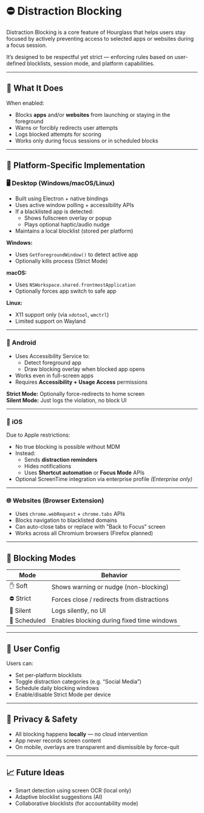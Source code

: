 # ⛔ Distraction Blocking

Distraction Blocking is a core feature of Hourglass that helps users stay focused by actively preventing access to selected apps or websites during a focus session.

It’s designed to be respectful yet strict — enforcing rules based on user-defined blocklists, session mode, and platform capabilities.

---

## 🎯 What It Does

When enabled:
- Blocks **apps** and/or **websites** from launching or staying in the foreground
- Warns or forcibly redirects user attempts
- Logs blocked attempts for scoring
- Works only during focus sessions or in scheduled blocks

---

## 📱 Platform-Specific Implementation

### 🖥️ Desktop (Windows/macOS/Linux)

- Built using Electron + native bindings
- Uses active window polling + accessibility APIs
- If a blacklisted app is detected:
  - Shows fullscreen overlay or popup
  - Plays optional haptic/audio nudge
- Maintains a local blocklist (stored per platform)

**Windows:**  
- Uses `GetForegroundWindow()` to detect active app  
- Optionally kills process (Strict Mode)

**macOS:**  
- Uses `NSWorkspace.shared.frontmostApplication`  
- Optionally forces app switch to safe app

**Linux:**  
- X11 support only (via `xdotool`, `wmctrl`)  
- Limited support on Wayland

---

### 📱 Android

- Uses Accessibility Service to:
  - Detect foreground app
  - Draw blocking overlay when blocked app opens
- Works even in full-screen apps
- Requires **Accessibility + Usage Access** permissions

**Strict Mode:** Optionally force-redirects to home screen  
**Silent Mode:** Just logs the violation, no block UI

---

### 📱 iOS

Due to Apple restrictions:
- No true blocking is possible without MDM
- Instead:
  - Sends **distraction reminders**
  - Hides notifications
  - Uses **Shortcut automation** or **Focus Mode** APIs
- Optional ScreenTime integration via enterprise profile *(Enterprise only)*

---

### 🌐 Websites (Browser Extension)

- Uses `chrome.webRequest` + `chrome.tabs` APIs
- Blocks navigation to blacklisted domains
- Can auto-close tabs or replace with "Back to Focus" screen
- Works across all Chromium browsers (Firefox planned)

---

## 🧠 Blocking Modes

| Mode          | Behavior                                      |
|---------------|-----------------------------------------------|
| ✋ Soft        | Shows warning or nudge (non-blocking)         |
| ⛔ Strict      | Forces close / redirects from distractions    |
| 🤫 Silent      | Logs silently, no UI                          |
| 🧱 Scheduled   | Enables blocking during fixed time windows    |

---

## 🔧 User Config

Users can:
- Set per-platform blocklists
- Toggle distraction categories (e.g. “Social Media”)
- Schedule daily blocking windows
- Enable/disable Strict Mode per device

---

## 🔐 Privacy & Safety

- All blocking happens **locally** — no cloud intervention
- App never records screen content
- On mobile, overlays are transparent and dismissible by force-quit

---

## 📈 Future Ideas

- Smart detection using screen OCR (local only)
- Adaptive blocklist suggestions (AI)
- Collaborative blocklists (for accountability mode)

